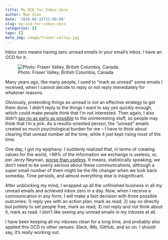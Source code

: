 ```yaml
---
title: My OCD for Inbox Zero
author: Nan Xiao
date: '2018-08-15T21:00:00'
slug: my-ocd-for-inbox-zero
categories: []
tags: []
meta_img: image/fraser-valley.jpg
---
```


Inbox zero means having zero unread emails in your email's inbox. I have an OCD for it.

![Photo: Fraser Valley, British Columbia, Canada.](/image/fraser-valley.jpg)

Many years ago, like many people, I used to "mark as unread" some emails I received, when I cannot decide to reply or not reply immediately for whatever reasons.

Obviously, pretending things as unread is not an effective strategy to get them done. I didn't reply to the things I want to say yes quickly enough, which could make people think that I'm not interested. Then again, I also didn't [say no as early as possible](https://nanx.me/blog/post/learn-to-say-no-the-hard-way/) to the uninteresting stuff, so people may think that I'm a jerk. As a results-oriented person, the "unread" emails created so much psychological burden for me -- I have to think about clearing that unread number all the time, while it just kept rising most of the time.

One day, I got my epiphany. I suddenly realized that, in terms of creating values for the world, >99% of the information we exchange is useless, or, per Jerzy Neyman, [worse than useless](https://statmodeling.stat.columbia.edu/2014/05/23/neyman-really-say-fishers-work-easy-get-right-answer-never-define-question-fisher-really-describe-neyman-theorem-proving-poseur-wouldnt-re/). It means, statistically speaking, we don't need to be overly serious about these communications, although a super small number of them might be the life changer when we look back someday. Time persists, and almost everything else is insignificant.

After unblocking my mind, I wrapped up all the unfinished business in all my unread emails and achieved inbox zero in a day. Now, when I receive a communication in any form, I will make a fast decision with three possible outcomes: 1) reply yes with an action plan, mark as read; 2) say no directly but politely to set people free, mark as read; 3) not reply and not think about it, mark as read. I don't like seeing any unread emails in my inboxes at all.

I have been keeping all my inboxes clean for a long time, and probably also applied this OCD to other venues: Slack, IMs, GitHub, and so on. I should say, it's really working out.

